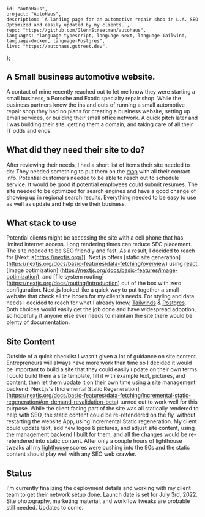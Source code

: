 
    id: "autoHaus",
    project: "AutoHaus",
    description: `A landing page for an automotive repair shop in L.A. SEO Optimized and easily updated by my clients.`,
    repo: "https://github.com/GlennStreetman/autohaus",
    languages: "language-typescript, language-Next, language-Tailwind, language-docker, language-Postgres",
    live: "https://autohaus.gstreet.dev",
};

## A Small business automotive website.

A contact of mine recently reached out to let me know they were starting a small business, a Porsche and Exotic specialty repair shop. While the business partners know
the ins and outs of running a small automotive repair shop they had no plans for creating a business website, setting up email services, or building their small office network.
A quick pitch later and I was building their site, getting them a domain, and taking care of all their IT odds and ends.

## What did they need their site to do?

After reviewing their needs, I had a short list of items their site needed to do: They needed something to put them on the [map](https://www.google.com/maps) with all their contact info.
Potential customers needed to be able to reach out to schedule service. It would be good if potential employees could submit resumes. The site needed to be optimized for search engines and have a good change
of showing up in regional search results. Everything needed to be easy to use as well as update and help drive their business.

## What stack to use

Potential clients might be accessing the site with a cell phone that has limited internet access. Long rendering times can reduce SEO placement. The site needed to be SEO friendly and fast. As a result, I decided to reach
for [Next.js(https://nextjs.org/)]. Next.js offers [static site generation] (https://nextjs.org/docs/basic-features/data-fetching/overview) using [react](https://reactjs.org/),
[Image optimization] (https://nextjs.org/docs/basic-features/image-optimization), and [file system routing] (https://nextjs.org/docs/routing/introduction) out of the box with zero configuration.
Next.js looked like a quick way to put together a small website that check all the boxes for my client’s needs.
For styling and data needs I decided to reach for what I already knew, [Tailwinds](https://tailwindcss.com/) & [Postgres](https://www.postgresql.org/). Both choices would easily get the job done and have widespread adoption, so
hopefully if anyone else ever needs to maintain the site there would be plenty of documentation.

## Site Content

Outside of a quick checklist I wasn't given a lot of guidance on site content. Entrepreneurs will always have more work than time so I decided it would be important to build a site
that they could easily update on their own terms. I could build them a site template, fill it with example text, pictures, and content, then let them update it on their own time using a site management backend.
Next.js's [Incremental Static Regeneration] (https://nextjs.org/docs/basic-features/data-fetching/incremental-static-regeneration#on-demand-revalidation-beta) turned out to work well for this purpose.
While the client facing part of the site was all statically rendered to help with SEO, the static content could be re-retendered on the fly, without restarting the website App, using Incremental Static regeneration.
My client could update text, add new logos & pictures, and adjust site content, using the management backend I built for them, and all the changes would be re-retendered into static content.
After only a couple hours of lighthouse tweaks all my [lighthouse](https://chrome.google.com/webstore/detail/lighthouse/blipmdconlkpinefehnmjammfjpmpbjk?hl=en) scores were pushing into the 90s and the static content should
play well with any SEO web crawler.

## Status

I'm currently finalizing the deployment details and working with my client team to get their network setup done. Launch date is set for July 3rd, 2022. Site photography, marketing material, and
workflow tweaks are probable still needed. Updates to come.
